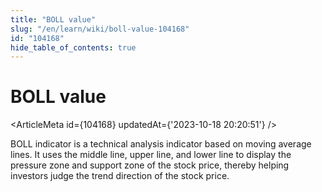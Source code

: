 ```yaml
---
title: "BOLL value"
slug: "/en/learn/wiki/boll-value-104168"
id: "104168"
hide_table_of_contents: true
---
```



# BOLL value

<ArticleMeta id={104168} updatedAt={'2023-10-18 20:20:51'} />
<div className='border-solid border-b border-t-0 my-4 border-[var(--ifm-color-gray-300)]' />

BOLL indicator is a technical analysis indicator based on moving average lines. It uses the middle line, upper line, and lower line to display the pressure zone and support zone of the stock price, thereby helping investors judge the trend direction of the stock price.
